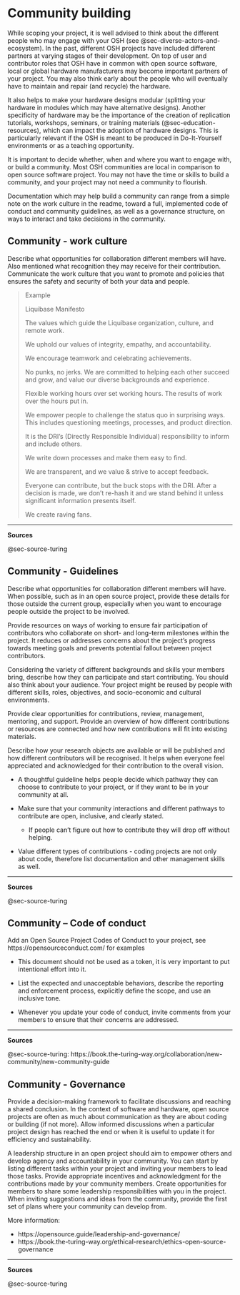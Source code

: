 
# Community building {#sec-community-building}

While scoping your project, it is well advised to think about the different people who may engage with your OSH (see @sec-diverse-actors-and-ecosystem).
In the past, different OSH projects have included different partners at varying stages of their development.
On top of user and contributor roles that OSH have in common with open source software, local or global hardware manufacturers may become important partners of your project.
You may also think early about the people who will eventually have to maintain and repair (and recycle) the hardware.

It also helps to make your hardware designs modular (splitting your hardware in modules which may have alternative designs).
Another specificity of hardware may be the importance of the creation of replication tutorials, workshops, seminars, or training materials (@sec-education-resources), which can impact the adoption of hardware designs.
This is particularly relevant if the OSH is meant to be produced in Do-It-Yourself environments or as a teaching opportunity.

It is important to decide whether, when and where you want to engage with, or build a community.
Most OSH communities are local in comparison to open source software project.
You may not have the time or skills to build a community, and your project may not need a community to flourish.

Documentation which may help build a community can range from a simple note on the work culture in the readme, toward a full, implemented code of conduct and community guidelines, as well as a governance structure, on ways to interact and take decisions in the community.

## Community - work culture {#sec-community-work-culture}

Describe what opportunities for collaboration different members will have.
Also mentioned what recognition they may receive for their contribution.
Communicate the work culture that you want to promote and policies that ensures the safety and security of both your data and people.

> Example
>
> Liquibase Manifesto
>
> The values which guide the Liquibase organization, culture, and remote work.
>
> We uphold our values of integrity, empathy, and accountability.
>
> We encourage teamwork and celebrating achievements.
>
> No punks, no jerks.
> We are committed to helping each other succeed and grow, and value our diverse backgrounds and experience.
>
> Flexible working hours over set working hours.
> The results of work over the hours put in.
>
> We empower people to challenge the status quo in surprising ways.
> This includes questioning meetings, processes, and product direction.
>
> It is the DRI’s (Directly Responsible Individual) responsibility to inform and include others.
>
> We write down processes and make them easy to find.
>
> We are transparent, and we value & strive to accept feedback.
>
> Everyone can contribute, but the buck stops with the DRI.
> After a decision is made, we don't re-hash it and we stand behind it unless significant information presents itself.
>
> We create raving fans.

------------------------------------------------------------------------

**Sources**

@sec-source-turing


## Community - Guidelines {#sec-community-guidelines}

Describe what opportunities for collaboration different members will have.
When possible, such as in an open source project, provide these details for those outside the current group, especially when you want to encourage people outside the project to be involved.

Provide resources on ways of working to ensure fair participation of contributors who collaborate on short- and long-term milestones within the project.
It reduces or addresses concerns about the project’s progress towards meeting goals and prevents potential fallout between project contributors.

Considering the variety of different backgrounds and skills your members bring, describe how they can participate and start contributing.
You should also think about your audience.
Your project might be reused by people with different skills, roles, objectives, and socio-economic and cultural environments.

Provide clear opportunities for contributions, review, management, mentoring, and support.
Provide an overview of how different contributions or resources are connected and how new contributions will fit into existing materials.

Describe how your research objects are available or will be published and how different contributors will be recognised.
It helps when everyone feel appreciated and acknowledged for their contribution to the overall vision.

-   A thoughtful guideline helps people decide which pathway they can choose to contribute to your project, or if they want to be in your community at all.

-   Make sure that your community interactions and different pathways to contribute are open, inclusive, and clearly stated.

    -   If people can’t figure out how to contribute they will drop off without helping.

-   Value different types of contributions - coding projects are not only about code, therefore list documentation and other management skills as well.

------------------------------------------------------------------------

**Sources**

@sec-source-turing


## Community – Code of conduct {#sec-community-code-of-conduct}

Add an Open Source Project Codes of Conduct to your project, see https://opensourceconduct.com/ for examples

-   This document should not be used as a token, it is very important to put intentional effort into it.

-   List the expected and unacceptable behaviors, describe the reporting and enforcement process, explicitly define the scope, and use an inclusive tone.

-   Whenever you update your code of conduct, invite comments from your members to ensure that their concerns are addressed.

------------------------------------------------------------------------

**Sources**

@sec-source-turing: https://book.the-turing-way.org/collaboration/new-community/new-community-guide


## Community - Governance {#sec-community-governance}

Provide a decision-making framework to facilitate discussions and reaching a shared conclusion.
In the context of software and hardware, open source projects are often as much about communication as they are about coding or building (if not more).
Allow informed discussions when a particular project design has reached the end or when it is useful to update it for efficiency and sustainability.

A leadership structure in an open project should aim to empower others and develop agency and accountability in your community.
You can start by listing different tasks within your project and inviting your members to lead those tasks.
Provide appropriate incentives and acknowledgment for the contributions made by your community members.
Create opportunities for members to share some leadership responsibilities with you in the project.
When inviting suggestions and ideas from the community, provide the first set of plans where your community can develop from.

More information:

- https://opensource.guide/leadership-and-governance/ 
- https://book.the-turing-way.org/ethical-research/ethics-open-source-governance

------------------------------------------------------------------------

**Sources**

@sec-source-turing


